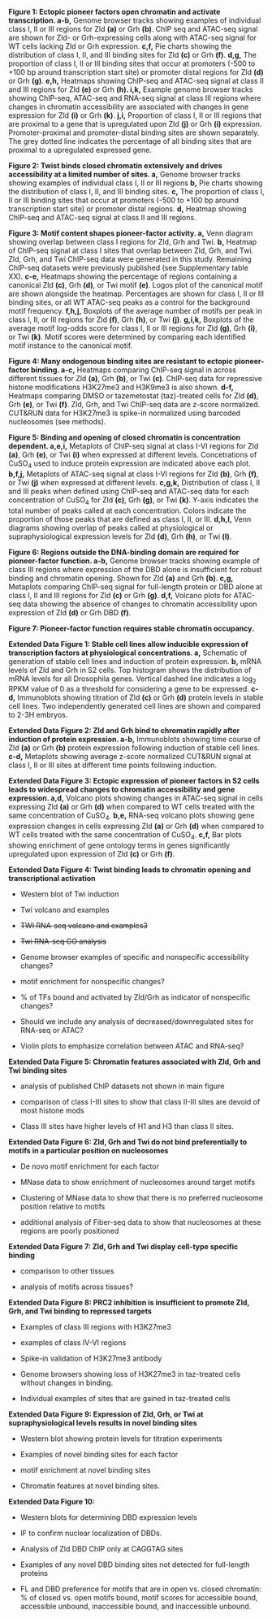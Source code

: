 **Figure 1: Ectopic pioneer factors open chromatin and activate transcription. a-b,** Genome browser tracks showing examples of individual class I, II or III regions for Zld **(a)** or Grh **(b)**.
ChIP seq and ATAC-seq signal are shown for Zld- or Grh-expressing cells along with ATAC-seq signal for WT cells lacking Zld or Grh expression.
**c,f,** Pie charts showing the distribution of class I, II, and III binding sites for Zld **(c)** or Grh **(f)**.
**d,g,** The proportion of class I, II or III binding sites that occur at promoters (-500 to +100 bp around transcription start site) or promoter distal regions for Zld **(d)** or Grh **(g)**.
**e,h,** Heatmaps showing ChIP-seq and ATAC-seq signal at class II and III regions for Zld **(e)** or Grh **(h). i,k,** Example genome browser tracks showing ChIP-seq, ATAC-seq and RNA-seq signal at class III regions where changes in chromatin accessibility are associated with changes in gene expression for Zld **(i)** or Grh **(k)**.
**j,i,** Proportion of class I, II or III regions that are proximal to a gene that is upregulated upon Zld **(j)** or Grh **(i)** expression.
Promoter-proximal and promoter-distal binding sites are shown separately.
The grey dotted line indicates the percentage of all binding sites that are proximal to a upregulated expressed gene.

**Figure 2: Twist binds closed chromatin extensively and drives accessibility at a limited number of sites. a,** Genome browser tracks showing examples of individual class I, II or III regions **b,** Pie charts showing the distribution of class I, II, and III binding sites.
**c,** The proportion of class I, II or III binding sites that occur at promoters (-500 to +100 bp around transcription start site) or promoter distal regions.
**d,** Heatmap showing ChIP-seq and ATAC-seq signal at class II and III regions.

**Figure 3: Motif content shapes pioneer-factor activity. a,** Venn diagram showing overlap between class I regions for Zld, Grh and Twi.
**b,** Heatmap of ChIP-seq signal at class I sites that overlap between Zld, Grh, and Twi.
Zld, Grh, and Twi ChIP-seq data were generated in this study.
Remaining ChIP-seq datasets were previously published (see Supplementary table XX).
**c-e,** Heatmaps showing the percentage of regions containing a canonical Zld **(c)**, Grh **(d)**, or Twi motif **(e)**.
Logos plot of the canonical motif are shown alongside the heatmap.
Percentages are shown for class I, II or III binding sites, or all WT ATAC-seq peaks as a control for the background motif frequency.
**f,h,j,** Boxplots of the average number of motifs per peak in class I, II, or III regions for Zld **(f)**, Grh **(h)**, or Twi **(j)**.
**g,i,k,** Boxplots of the average motif log-odds score for class I, II or III regions for Zld **(g)**, Grh **(i)**, or Twi **(k)**.
Motif scores were determined by comparing each identified motif instance to the canonical motif.

**Figure 4: Many endogenous binding sites are resistant to ectopic pioneer-factor binding. a-c,** Heatmaps comparing ChIP-seq signal in across different tissues for Zld **(a)**, Grh **(b)**, or Twi **(c)**.
ChIP-seq data for repressive histone modifications H3K27me3 and H3K9me3 is also shown.
**d-f,** Heatmaps comparing DMSO or tazemetostat (taz)-treated cells for Zld **(d)**, Grh **(e)**, or Twi **(f)**.
Zld, Grh, and Twi ChIP-seq data are z-score normalized.
CUT&RUN data for H3K27me3 is spike-in normalized using barcoded nucleosomes (see methods).

**Figure 5: Binding and opening of closed chromatin is concentration dependent. a,e,i,** Metaplots of ChIP-seq signal at class I-VI regions for Zld **(a)**, Grh **(e)**, or Twi **(i)** when expressed at different levels.
Concetrations of CuSO~4~ used to induce protein expression are indicated above each plot.
**b,f,j,** Metaplots of ATAC-seq signal at class I-VI regions for Zld **(b)**, Grh **(f)**, or Twi **(j)** when expressed at different levels.
**c,g,k,** Distribution of class I, II and III peaks when defined using ChIP-seq and ATAC-seq data for each concentration of CuSO~4~ for Zld **(c)**, Grh **(g)**, or Twi **(k)**.
Y-axis indicates the total number of peaks called at each concentration.
Colors indicate the proportion of those peaks that are defined as class I, II, or III.
**d,h,l,** Venn diagrams showing overlap of peaks called at physiological or supraphysiological expression levels for Zld **(d)**, Grh **(h)**, or Twi **(l)**.

**Figure 6: Regions outside the DNA-binding domain are required for pioneer-factor function. a-b,** Genome browser tracks showing example of class III regions where expression of the DBD alone is insufficient for robust binding and chromatin opening.
Shown for Zld **(a)** and Grh **(b)**.
**c,g,** Metaplots comparing ChIP-seq signal for full-length protein or DBD alone at class I, II and III regions for Zld **(c)** or Grh **(g)**.
**d,f,** Volcano plots for ATAC-seq data showing the absence of changes to chromatin accessibility upon expression of Zld **(d)** or Grh DBD **(f)**.

**Figure 7: Pioneer-factor function requires stable chromatin occupancy.**

**Extended Data Figure 1: Stable cell lines allow inducible expression of transcription factors at physiological concentrations. a,** Schematic of generation of stable cell lines and induction of protein expression.
**b,** mRNA levels of Zld and Grh in S2 cells.
Top histogram shows the distribution of mRNA levels for all Drosophila genes.
Vertical dashed line indicates a log~2~ RPKM value of 0 as a threshold for considering a gene to be expressed.
**c-d,** Immunoblots showing titration of Zld **(c)** or Grh **(d)** protein levels in stable cell lines.
Two independently generated cell lines are shown and compared to 2-3H embryos.

**Extended Data Figure 2: Zld and Grh bind to chromatin rapidly after induction of protein expression. a-b,** Immunoblots showing time course of Zld **(a)** or Grh **(b)** protein expression following induction of stable cell lines.
**c-d,** Metaplots showing average z-score normalized CUT&RUN signal at class I, II or III sites at different time points following induction.

**Extended Data Figure 3: Ectopic expression of pioneer factors in S2 cells leads to widespread changes to chromatin accessibility and gene expression. a,d,** Volcano plots showing changes in ATAC-seq signal in cells expressing Zld **(a)** or Grh **(d)** when compared to WT cells treated with the same concentration of CuSO~4~.
**b,e,** RNA-seq volcano plots showing gene expression changes in cells expressing Zld **(a)** or Grh **(d)** when compared to WT cells treated with the same concentration of CuSO~4~.
**c,f,** Bar plots showing enrichment of gene ontology terms in genes significantly upregulated upon expression of Zld **(c)** or Grh **(f)**.

**Extended Data Figure 4: Twist binding leads to chromatin opening and transcriptional activation**

-   Western blot of Twi induction

-   Twi volcano and examples

-   ~~TWI RNA-seq volcano and examples3~~

-   ~~Twi RNA-seq GO analysis~~

-   Genome browser examples of specific and nonspecific accessibility changes?

-   motif enrichment for nonspecific changes?

-   \% of TFs bound and activated by Zld/Grh as indicator of nonspecific changes?

-   Should we include any analysis of decreased/downregulated sites for RNA-seq or ATAC?

-   Violin plots to emphasize correlation between ATAC and RNA-seq?

**Extended Data Figure 5: Chromatin features associated with Zld, Grh and Twi binding sites**

-   analysis of published ChIP datasets not shown in main figure

-   comparison of class I-III sites to show that class II-III sites are devoid of most histone mods

-   Class III sites have higher levels of H1 and H3 than class II sites.

**Extended Data Figure 6: Zld, Grh and Twi do not bind preferentially to motifs in a particular position on nucleosomes**

-   De novo motif enrichment for each factor

-   MNase data to show enrichment of nucleosomes around target motifs

-   Clustering of MNase data to show that there is no preferred nucleosome position relative to motifs

-   additional analysis of Fiber-seq data to show that nucleosomes at these regions are poorly positioned

**Extended Data Figure 7: Zld, Grh and Twi display cell-type specific binding**

-   comparison to other tissues

-   analysis of motifs across tissues?

**Extended Data Figure 8: PRC2 inhibition is insufficient to promote Zld, Grh, and Twi binding to repressed targets**

-   Examples of class III regions with H3K27me3

-   examples of class IV-VI regions

-   Spike-in validation of H3K27me3 antibody

-   Genome browsers showing loss of H3K27me3 in taz-treated cells without changes in binding.

-   Individual examples of sites that are gained in taz-treated cells

**Extended Data Figure 9: Expression of Zld, Grh, or Twi at supraphysiological levels results in novel binding sites**

-   Western blot showing protein levels for titration experiments

-   Examples of novel binding sites for each factor

-   motif enrichment at novel binding sites

-   Chromatin features at novel binding sites.

**Extended Data Figure 10:**

-   Western blots for determining DBD expression levels

-   IF to confirm nuclear localization of DBDs.

-   Analysis of Zld DBD ChIP only at CAGGTAG sites

-   Examples of any novel DBD binding sites not detected for full-length proteins

-   FL and DBD preference for motifs that are in open vs. closed chromatin: % of closed vs. open motifs bound, motif scores for accessible bound, accessible unbound, inaccessible bound, and inaccessible unbound.
